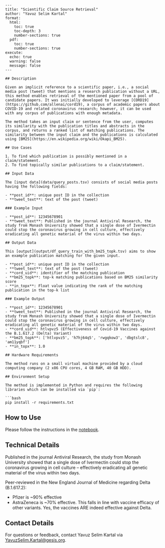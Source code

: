 ````qmd
---
title: "Scientific Claim Source Retrieval"
author: "Yavuz Selim Kartal"
format:
  html:
    toc: true
    toc-depth: 3
    number-sections: true
  pdf:
    toc: true
    number-sections: true
execute:
  echo: true
  warning: false
  message: false
---

## Description

Given an implicit reference to a scientific paper, i.e., a social media post (tweet) that mentions a research publication without a URL, this method enables retrieval of the mentioned paper from a pool of candidate papers. It was initially developed to leverage [CORD19](https://github.com/allenai/cord19), a corpus of academic papers about COVID-19 and related coronavirus research; however, it can be used with any corpus of publications with enough metadata.

The method takes an input claim or sentence from the user, computes its similarity with the publication titles and abstracts in the corpus, and returns a ranked list of matching publications. The similarity between the input claim and the publications is calculated using [BM25](https://en.wikipedia.org/wiki/Okapi_BM25).

## Use Cases

1. To find which publication is possibly mentioned in a claim/statement.
2. To find topically similar publications to a claim/statement.

## Input Data

The [input data](data/query_posts.tsv) consists of social media posts having the following fields:

- **post_id**: unique post ID in the collection  
- **tweet_text**: text of the post (tweet)

### Example Input

- **post_id**: 12345678901  
- **tweet_text**: Published in the journal Antiviral Research, the study from Monash University showed that a single dose of Ivermectin could stop the coronavirus growing in cell culture, effectively eradicating all genetic material of the virus within two days.

## Output Data

This [output](output/df_query_train_with_bm25_topk.tsv) aims to show an example publication matching for the given input.

- **post_id**: unique post ID in the collection  
- **tweet_text**: text of the post (tweet)  
- **cord_uid**: identifier of the matching publication  
- **bm25_topk**: top-k matching publications based on BM25 similarity score  
- **in_topx**: Float value indicating the rank of the matching publication in the top-k list

### Example Output

- **post_id**: 12345678901  
- **tweet_text**: Published in the journal Antiviral Research, the study from Monash University showed that a single dose of Ivermectin could stop the coronavirus growing in cell culture, effectively eradicating all genetic material of the virus within two days.  
- **cord_uid**: htlvpvz5 (Effectiveness of Covid-19 Vaccines against the B.1.617.2 (Delta) Variant)  
- **bm25_topk**: ['htlvpvz5', 'h7hj64q5', 'rwgqkow3', 'dbgtslc8', 'am11yqbf']  
- **in_topx**: 1.0

## Hardware Requirements

The method runs on a small virtual machine provided by a cloud computing company (2 x86 CPU cores, 4 GB RAM, 40 GB HDD).

## Environment Setup

The method is implemented in Python and requires the following libraries which can be installed via `pip`:

```bash
pip install -r requirements.txt
````

## How to Use

Please follow the instructions in the [notebook](notebooks/getting_started_claim_source.ipynb).

## Technical Details

Published in the journal Antiviral Research, the study from Monash University showed that a single dose of Ivermectin could stop the coronavirus growing in cell culture -- effectively eradicating all genetic material of the virus within two days.

Peer-reviewed in the New England Journal of Medicine regarding Delta (B.1.617.2):

* Pfizer is \~90% effective
* AstraZeneca is \~70% effective.
  This falls in line with vaccine efficacy of other variants. Yes, the vaccines ARE indeed effective against Delta.

## Contact Details

For questions or feedback, contact Yavuz Selim Kartal via [YavuzSelim.Kartal@gesis.org](mailto:YavuzSelim.Kartal@gesis.org).

